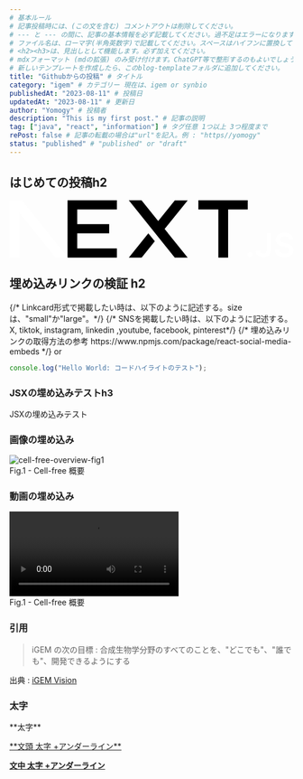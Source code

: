 ```yaml
---
# 基本ルール
# 記事投稿時には、(この文を含む) コメントアウトは削除してください。
# --- と --- の間に、記事の基本情報を必ず記載してください。過不足はエラーになります。
# ファイル名は、ローマ字(半角英数字)で記載してください。スペースはハイフンに置換してください。これは、記事のURLになります。
# <h2><h3>は、見出しとして機能します。必ず加えてください。
# mdxフォーマット (mdの拡張) のみ受け付けます。ChatGPT等で整形するのもよいでしょう。プロンプトTips : mdにすると勝手に変換されるから、コードで囲んで。
# 新しいテンプレートを作成したら、このblog-templateフォルダに追加してください。
title: "Githubからの投稿" # タイトル
category: "igem" # カテゴリー 現在は、igem or synbio
publishedAt: "2023-08-11" # 投稿日
updatedAt: "2023-08-11" # 更新日
author: "Yomogy" # 投稿者
description: "This is my first post." # 記事の説明
tag: ["java", "react", "information"] # タグ任意 1つ以上 3つ程度まで
rePost: false # 記事の転載の場合は"url"を記入。例 : "https//yomogy"
status: "published" # "published" or "draft"
---
```


<h2>はじめての投稿h2</h2>
<svg xmlns="http://www.w3.org/2000/svg" fill="none" viewBox="0 0 394 80">
  <path
    fill="#000"
    d="M262 0h68.5v12.7h-27.2v66.6h-13.6V12.7H262V0ZM149 0v12.7H94v20.4h44.3v12.6H94v21h55v12.6H80.5V0h68.7zm34.3 0h-17.8l63.8 79.4h17.9l-32-39.7 32-39.6h-17.9l-23 28.6-23-28.6zm18.3 56.7-9-11-27.1 33.7h17.8l18.3-22.7z"
  />
  <path
    fill="white"
    d="M81 79.3 17 0H0v79.3h13.6V17l50.2 62.3H81Zm252.6-.4c-1 0-1.8-.4-2.5-1s-1.1-1.6-1.1-2.6.3-1.8 1-2.5 1.6-1 2.6-1 1.8.3 2.5 1a3.4 3.4 0 0 1 .6 4.3 3.7 3.7 0 0 1-3 1.8zm23.2-33.5h6v23.3c0 2.1-.4 4-1.3 5.5a9.1 9.1 0 0 1-3.8 3.5c-1.6.8-3.5 1.3-5.7 1.3-2 0-3.7-.4-5.3-1s-2.8-1.8-3.7-3.2c-.9-1.3-1.4-3-1.4-5h6c.1.8.3 1.6.7 2.2s1 1.2 1.6 1.5c.7.4 1.5.5 2.4.5 1 0 1.8-.2 2.4-.6a4 4 0 0 0 1.6-1.8c.3-.8.5-1.8.5-3V45.5zm30.9 9.1a4.4 4.4 0 0 0-2-3.3 7.5 7.5 0 0 0-4.3-1.1c-1.3 0-2.4.2-3.3.5-.9.4-1.6 1-2 1.6a3.5 3.5 0 0 0-.3 4c.3.5.7.9 1.3 1.2l1.8 1 2 .5 3.2.8c1.3.3 2.5.7 3.7 1.2a13 13 0 0 1 3.2 1.8 8.1 8.1 0 0 1 3 6.5c0 2-.5 3.7-1.5 5.1a10 10 0 0 1-4.4 3.5c-1.8.8-4.1 1.2-6.8 1.2-2.6 0-4.9-.4-6.8-1.2-2-.8-3.4-2-4.5-3.5a10 10 0 0 1-1.7-5.6h6a5 5 0 0 0 3.5 4.6c1 .4 2.2.6 3.4.6 1.3 0 2.5-.2 3.5-.6 1-.4 1.8-1 2.4-1.7a4 4 0 0 0 .8-2.4c0-.9-.2-1.6-.7-2.2a11 11 0 0 0-2.1-1.4l-3.2-1-3.8-1c-2.8-.7-5-1.7-6.6-3.2a7.2 7.2 0 0 1-2.4-5.7 8 8 0 0 1 1.7-5 10 10 0 0 1 4.3-3.5c2-.8 4-1.2 6.4-1.2 2.3 0 4.4.4 6.2 1.2 1.8.8 3.2 2 4.3 3.4 1 1.4 1.5 3 1.5 5h-5.8z"
  />
</svg>

<h2>埋め込みリンクの検証 h2</h2>
{/* Linkcard形式で掲載したい時は、以下のように記述する。sizeは、"small"か"large"。*/}
{/* SNSを掲載したい時は、以下のように記述する。X, tiktok, instagram, linkedin ,youtube, facebook, pinterest*/}
{/* 埋め込みリンクの取得方法の参考 https://www.npmjs.com/package/react-social-media-embeds */}

<LinkCard url="https://yomogy.com/synbio/biosensor-overview/" size="small" />
or
<LinkCard url="https://yomogy.com/synbio/biosensor-overview/" size="large" />

<SNSCard url="https://twitter.com/y0m0gy/status/1642891661276745728" />
<SNSCard url="https://www.tiktok.com/@igemcommunity/video/7133988878909803782" />
<SNSCard url="https://www.instagram.com/p/CuOeA7KqzCK/" />
<SNSCard url="https://www.youtube.com/embed/qSTFLJ0woXI?si=bUnHQOGvJ4jWQmR5" />

```js
console.log("Hello World: コードハイライトのテスト");
```

<h3>JSXの埋め込みテストh3</h3>
<div style={{ padding: "20px", backgroundColor: "red" }}>
  <p>JSXの埋め込みテスト</p>
</div>

<h3>画像の埋め込み</h3>
<div style={{ width: "100%", height: "auto" }}>
  <img
    src="https://yomogy.com/blog/yomogy/images/cell-free-overview-fig1.png"
    alt="cell-free-overview-fig1"
  />
  <figcaption
    style={{
      display: "flex",
      "justify-content": "center",
      "font-style": "italic",
    }}
  >
    Fig.1 - Cell-free 概要
  </figcaption>
</div>

<h3>動画の埋め込み</h3>
<div style={{ width: "100%", height: "auto" }}>
  <video controls>
    <source
      src="https://static.igem.org/mediawiki/2019/a/a9/T--EPFL--moleculardesignfd1.mp4"
      type="video/mp4"
    />
    お使いのブラウザは動画をサポートしていません。元画像 : https://static.igem.org/mediawiki/2019/a/a9/T--EPFL--moleculardesignfd1.mp4
  </video>
  <figcaption
    style={{
      display: "flex",
      "justify-content": "center",
      "font-style": "italic",
    }}
  >
    Fig.1 - Cell-free 概要
  </figcaption>
</div>

<h3>引用</h3>

> iGEM の次の目標 : 合成生物学分野のすべてのことを、"どこでも"、"誰でも"、開発できるようにする

出典 : [iGEM Vision](https://igem.org/about-us/our-vision)

<h3>太字</h3>
**太字**

<p>
  <u>**文頭 太字 +アンダーライン**</u>
</p>

<u>**文中 太字 +アンダーライン**</u>
